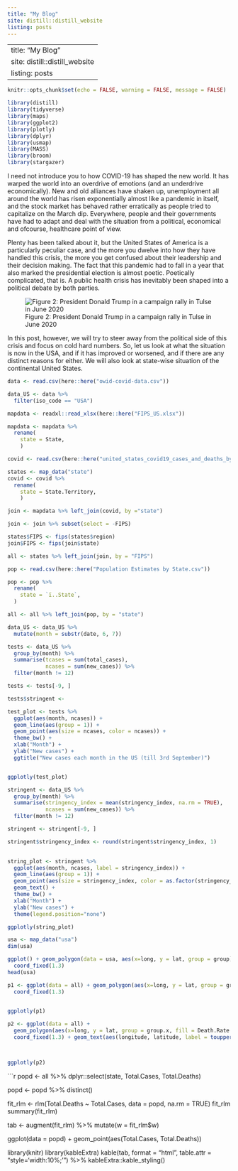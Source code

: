 ```yaml
---
title: "My Blog"
site: distill::distill_website
listing: posts
---
```


---
title: "My Blog"
site: distill::distill_website
listing: posts
---


```r
knitr::opts_chunk$set(echo = FALSE, warning = FALSE, message = FALSE)

library(distill)
library(tidyverse)
library(maps)
library(ggplot2)
library(plotly)
library(dplyr)
library(usmap)
library(MASS)
library(broom)
library(stargazer)
```

I need not introduce you to how COVID-19 has shaped the new world. It has warped the world into an overdrive of emotions (and an underdrive economically). New and old alliances have shaken up, unemployment all around the world has risen exponentially almost like a pandemic in itself, and the stock market has behaved rather erratically as people tried to capitalize on the March dip. Everywhere, people and their governments have had to adapt and deal with the situation from a political, economical and ofcourse, healthcare point of view.


Plenty has been talked about it, but the United States of America is a particularly peculiar case, and the more you dwelve into how they have handled this crisis, the more you get confused about their leadership and their decision making. The fact that this pandemic had to fall in a year that also marked the presidential election is almost poetic. Poetically complicated, that is. A public health crisis has inevitably been shaped into a political debate by both parties.

![Figure 2: President Donald Trump in a campaign rally in Tulse in June 2020](figure_trump_rally.jpg)

In this post, however, we will try to steer away from the political side of this crisis and focus on cold hard numbers. So, let us look at what the situation is now in the USA, and if it has improved or worsened, and if there are any distinct reasons for either. We will also look at state-wise situation of the continental United States.


```r
data <- read.csv(here::here("owid-covid-data.csv"))

data_US <- data %>% 
  filter(iso_code == "USA")

mapdata <- readxl::read_xlsx(here::here("FIPS_US.xlsx"))

mapdata <- mapdata %>% 
  rename(
    state = State,
    )

covid <- read.csv(here::here("united_states_covid19_cases_and_deaths_by_state.csv"))

states <- map_data("state")
covid <- covid %>% 
  rename(
    state = State.Territory,
    )

join <- mapdata %>% left_join(covid, by ="state")

join <- join %>% subset(select = -FIPS)

states$FIPS <- fips(states$region)
join$FIPS <- fips(join$state)

all <- states %>% left_join(join, by = "FIPS")

pop <- read.csv(here::here("Population Estimates by State.csv"))

pop <- pop %>% 
  rename(
    state = `ï..State`, 
  )

all <- all %>% left_join(pop, by = "state")
```



```r
data_US <- data_US %>% 
  mutate(month = substr(date, 6, 7))

tests <- data_US %>%
  group_by(month) %>% 
  summarise(tcases = sum(total_cases),
            ncases = sum(new_cases)) %>% 
  filter(month != 12)

tests <- tests[-9, ]

tests$stringent <- 

test_plot <- tests %>% 
  ggplot(aes(month, ncases)) +
  geom_line(aes(group = 1)) +
  geom_point(aes(size = ncases, color = ncases)) +
  theme_bw() +
  xlab("Month") +
  ylab("New cases") +
  ggtitle("New cases each month in the US (till 3rd September)")


ggplotly(test_plot)
```


```r

stringent <- data_US %>%
  group_by(month) %>% 
  summarise(stringency_index = mean(stringency_index, na.rm = TRUE),
            ncases = sum(new_cases)) %>% 
  filter(month != 12)

stringent <- stringent[-9, ]

stringent$stringency_index <- round(stringent$stringency_index, 1)

  
string_plot <- stringent %>% 
  ggplot(aes(month, ncases, label = stringency_index)) +
  geom_line(aes(group = 1)) +
  geom_point(aes(size = stringency_index, color = as.factor(stringency_index))) +
  geom_text() +
  theme_bw() +
  xlab("Month") +
  ylab("New cases") +
  theme(legend.position="none")

ggplotly(string_plot)
```

```r


usa <- map_data("usa")
dim(usa)

ggplot() + geom_polygon(data = usa, aes(x=long, y = lat, group = group)) + 
  coord_fixed(1.3)
head(usa)
```

```r

p1 <- ggplot(data = all) + geom_polygon(aes(x=long, y = lat, group = group.x, fill = Case.Rate.per.100000, label = state)) + geom_text(aes(longitude, latitude, label = toupper(substr(state, 1, 2)), size = 0.00000001), hjust = 0, vjust = 0) +
  coord_fixed(1.3)
  

ggplotly(p1)
```

```r

p2 <- ggplot(data = all) + 
  geom_polygon(aes(x=long, y = lat, group = group.x, fill = Death.Rate.per.100000, label = state)) + 
  coord_fixed(1.3) + geom_text(aes(longitude, latitude, label = toupper(substr(state, 1, 2)), size = 0.0000000001), hjust = 0, vjust = 0)



ggplotly(p2)
```

```r
popd <- all %>% dplyr::select(state, Total.Cases, Total.Deaths)
  
popd <- popd %>% distinct()

fit_rlm <- rlm(Total.Deaths ~ Total.Cases, data = popd, na.rm = TRUE)
fit_rlm
summary(fit_rlm)

tab <- augment(fit_rlm) %>% 
  mutate(w = fit_rlm$w)

ggplot(data = popd) + geom_point(aes(Total.Cases, Total.Deaths))

library(knitr)
library(kableExtra)
kable(tab, format = "html", table.attr = "style='width:10%;'") %>% 
  kableExtra::kable_styling()